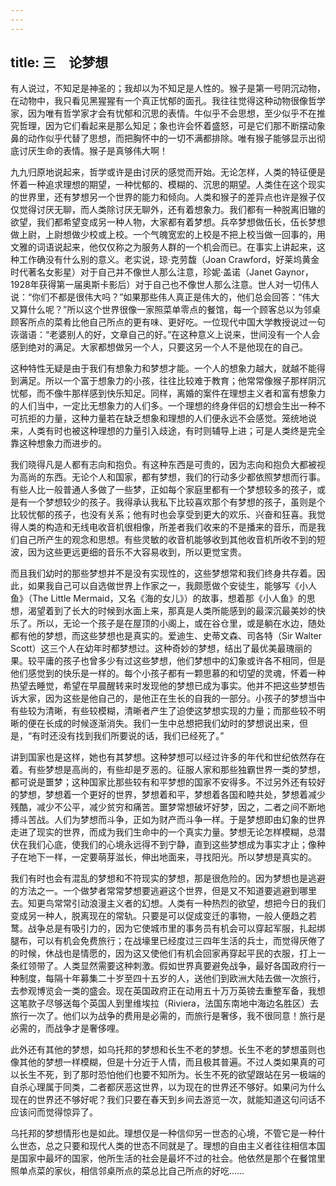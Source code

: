 ```yaml
---
---
---
```

title: 三　论梦想
---




有人说过，不知足是神圣的；我却以为不知足是人性的。猴子是第一号阴沉动物，在动物中，我只看见黑猩猩有一个真正忧郁的面孔。我往往觉得这种动物很像哲学家，因为唯有哲学家才会有忧郁和沉思的表情。牛似乎不会思想，至少似乎不在推究哲理，因为它们看起来是那么知足；象也许会怀着盛怒，可是它们那不断摆动象鼻的动作似乎代替了思想，而把胸怀中的一切不满都排除。唯有猴子能够显示出彻底讨厌生命的表情。猴子是真够伟大啊！

九九归原地说起来，哲学或许是由讨厌的感觉而开始。无论怎样，人类的特征便是怀着一种追求理想的期望，一种忧郁的、模糊的、沉思的期望。人类住在这个现实的世界里，还有梦想另一个世界的能力和倾向。人类和猴子的差异点也许是猴子仅仅觉得讨厌无聊，而人类除讨厌无聊外，还有着想象力。我们都有一种脱离旧辙的欲望，我们都希望变成另一种人物，大家都有着梦想。兵卒梦想做伍长，伍长梦想做上尉，上尉想做少校或上校。一个气魄宽宏的上校是不把上校当做一回事的，用文雅的词语说起来，他仅仅称之为服务人群的一个机会而已。在事实上讲起来，这种工作确没有什么别的意义。老实说，琼·克劳馥（Joan Crawford，好莱坞黄金时代著名女影星）对于自己并不像世人那么注意，珍妮·盖诺（Janet Gaynor，1928年获得第一届奥斯卡影后）对于自己也不像世人那么注意。世人对一切伟人说：“你们不都是很伟大吗？”如果那些伟人真正是伟大的，他们总会回答：“伟大又算什么呢？”所以这个世界很像一家照菜单零点的餐馆，每一个顾客总以为邻桌顾客所点的菜肴比他自己所点的更有味、更好吃。一位现代中国大学教授说过一句诙谐语：“老婆别人的好，文章自己的好。”在这种意义上说来，世间没有一个人会感到绝对的满足。大家都想做另一个人，只要这另一个人不是他现在的自己。

这种特性无疑是由于我们有想象力和梦想才能。一个人的想象力越大，就越不能得到满足。所以一个富于想象力的小孩，往往比较难于教育；他常常像猴子那样阴沉忧郁，而不像牛那样感到快乐知足。同样，离婚的案件在理想主义者和富有想象力的人们当中，一定比无想象力的人们多。一个理想的终身伴侣的幻想会生出一种不可抗拒的力量，这种力量若在缺乏想象和理想的人们便永远不会感觉。笼统地说来，人类有时也被这种理想的力量引入歧途，有时则辅导上进；可是人类终是完全靠这种想象力而进步的。

我们晓得凡是人都有志向和抱负。有这种东西是可贵的，因为志向和抱负大都被视为高尚的东西。无论个人和国家，都有梦想，我们的行动多少都依照梦想而行事。有些人比一般普通人多做了一些梦，正如每个家庭里都有一个梦想较多的孩子，或是有一个梦想较少的孩子。我得承认我私下比较喜欢那个有梦想的孩子，虽则是个比较忧郁的孩子，也没有关系；他有时也会享受到更大的欢乐、兴奋和狂喜。我觉得人类的构造和无线电收音机很相像，所差者我们收来的不是播来的音乐，而是我们自己所产生的观念和思想。有些灵敏的收音机能够收到其他收音机所收不到的短波，因为这些更远更细的音乐不大容易收到，所以更觉宝贵。

而且我们幼时的那些梦想并不是没有实现性的，这些梦想常和我们终身共存着。因此，如果我自己可以自选做世界上作家之一，我颇愿做个安徒生，能够写《小人鱼》（The Little Mermaid，又名《海的女儿》）的故事，想着那《小人鱼》的思想，渴望着到了长大的时候到水面上来，那真是人类所能感到的最深沉最美妙的快乐了。所以，无论一个孩子是在屋顶的小阁上，或在谷仓里，或是躺在水边，随处都有他的梦想，而这些梦想也是真实的。爱迪生、史蒂文森、司各特（Sir Walter Scott）这三个人在幼年时都梦想过。这种奇妙的梦想，结出了最优美最瑰丽的果。较平庸的孩子也曾多少有过这些梦想，他们梦想中的幻象或许各不相同，但是他们感觉到的快乐是一样的。每个小孩子都有一颗思慕的和切望的灵魂，怀着一种热望去睡觉，希望在早晨醒转来时发现他的梦想已成为事实。他并不把这些梦想告诉大家，因为这些是他自己的，是他正在生长的自我的一部分。小孩子的梦想当中有些较为清晰，有些较模糊，清晰者产生了迫使这梦想实现的力量；而那些较不明晰的便在长成的时候逐渐消失。我们一生中总想把我们幼时的梦想说出来，但是，“有时还没有找到我们所要说的话，我们已经死了。”

讲到国家也是这样，她也有其梦想。这种梦想可以经过许多的年代和世纪依然存在着。有些梦想是高尚的，有些却是歹恶的。征服人家和那些独霸世界一类的梦想，都可说是噩梦；这种国家比那些较有和平梦想的国家不安得多。不过另外还有较好的梦想，梦想着一个更好的世界，梦想着和平，梦想着各国和睦共处，梦想着减少残酷，减少不公平，减少贫穷和痛苦。噩梦常想破坏好梦，因之，二者之间不断地搏斗苦战。人们为梦想而斗争，正如为财产而斗争一样。于是梦想即由幻象的世界走进了现实的世界，而成为我们生命中的一个真实力量。梦想无论怎样模糊，总潜伏在我们心底，使我们的心境永远得不到宁静，直到这些梦想成为事实才止；像种子在地下一样，一定要萌芽滋长，伸出地面来，寻找阳光。所以梦想是真实的。

我们有时也会有混乱的梦想和不符现实的梦想，那是很危险的。因为梦想也是逃避的方法之一。一个做梦者常常梦想要逃避这个世界，但是又不知道要逃避到哪里去。知更鸟常常引动浪漫主义者的幻想。人类有一种热烈的欲望，想把今日的我们变成另一种人，脱离现在的常轨。只要是可以促成变迁的事物，一般人便趋之若鹜。战争总是有吸引力的，因为它使城市里的事务员有机会可以穿起军服，扎起绑腿布，可以有机会免费旅行；在战壕里已经度过三四年生活的兵士，而觉得厌倦了的时候，休战也是情愿的，因为这又使他们有机会回家再穿起平民的衣服，打上一条红领带了。人类显然需要这种刺激。假如世界真要避免战争，最好各国政府行一种制度，每隔十年募集二十岁至四十五岁的人，送他们到欧洲大陆去做一次旅行，去参观博览会一类的盛会。现在英国政府正在动用五十万万英镑去重整军备，我想这笔款子尽够送每个英国人到里维埃拉（Riviera，法国东南地中海边名胜区）去旅行一次了。他们以为战争的费用是必需的，而旅行是奢侈，我不很同意！旅行是必需的，而战争才是奢侈哩。

此外还有其他的梦想，如乌托邦的梦想和长生不老的梦想。长生不老的梦想虽则也像其他的梦想一样模糊，但是十分近于人情，而且极其普遍。不过人类如果真的可以长生不死，到了那时恐怕他们也要不知所为。长生不死的欲望跟站在另一极端的自杀心理属于同类，二者都厌恶这世界，以为现在的世界还不够好。如果问为什么现在的世界还不够好呢？我们只要在春天到乡间去游览一次，就能知道这句问话不应该问而觉得惊异了。

乌托邦的梦想情形也是如此。理想仅是一种信仰另一世态的心境，不管它是一种什么世态，总之只要和现代人类的世态不同就是了。理想的自由主义者往往相信本国是国家中最坏的国家，他所生活的社会是最坏不过的社会。他依然是那个在餐馆里照单点菜的家伙，相信邻桌所点的菜总比自己所点的好吃……